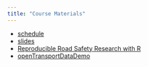 ```yaml
---
title: "Course Materials"
---
```


- [schedule](schedule.html)
- [slides](slides.html)
- [Reproducible Road Safety Research with R](https://itsleeds.github.io/rrsrr/basics.html)
- [openTransportDataDemo](https://github.com/Robinlovelace/openTransportDataDemo)


